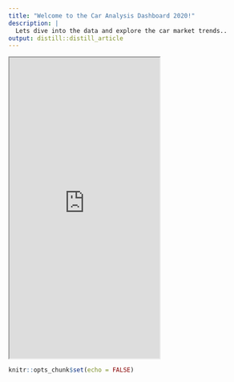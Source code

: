 ```yaml
---
title: "Welcome to the Car Analysis Dashboard 2020!"
description: |
  Lets dive into the data and explore the car market trends..
output: distill::distill_article
---
```

<iframe src="https://mgallegos.shinyapps.io/SeverineandMarissa/" class="l-screen-inset shaded" height="600px"></iframe>

```r
knitr::opts_chunk$set(echo = FALSE)
```